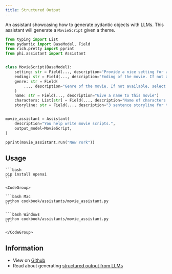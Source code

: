 ```yaml
---
title: Structured Output
---
```


An assistant showcasing how to generate pydantic objects with LLMs. This assistant will generate a `MovieScript` given a theme.

```python cookbook/assistants/movie_assistant.py
from typing import List
from pydantic import BaseModel, Field
from rich.pretty import pprint
from phi.assistant import Assistant


class MovieScript(BaseModel):
    setting: str = Field(..., description="Provide a nice setting for a blockbuster movie.")
    ending: str = Field(..., description="Ending of the movie. If not available, provide a happy ending.")
    genre: str = Field(
        ..., description="Genre of the movie. If not available, select action, thriller or romantic comedy."
    )
    name: str = Field(..., description="Give a name to this movie")
    characters: List[str] = Field(..., description="Name of characters for this movie.")
    storyline: str = Field(..., description="3 sentence storyline for the movie. Make it exciting!")


movie_assistant = Assistant(
    description="You help write movie scripts.",
    output_model=MovieScript,
)

pprint(movie_assistant.run("New York"))
```

## Usage

<Steps>
  <Step title="Install libraries">

    ```bash
    pip install openai
    ```

  </Step>

  <Step title="Run the assistant">

    <CodeGroup>

    ```bash Mac
    python cookbook/assistants/movie_assistant.py
    ```

    ```bash Windows
    python cookbook/assistants/movie_assistant.py
    ```

    </CodeGroup>

  </Step>

</Steps>

## Information

- View on [Github](https://github.com/phidatahq/phidata/blob/main/cookbook/assistants/movie_assistant.py)
- Read about generating [structured output from LLMs](/assistants/structured-output)
